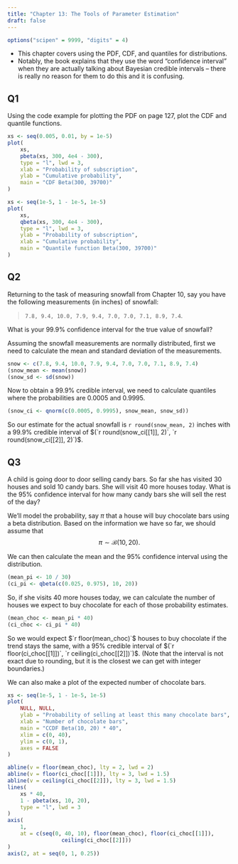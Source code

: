 ```yaml
---
title: "Chapter 13: The Tools of Parameter Estimation"
draft: false
---
```


```r
options("scipen" = 9999, "digits" = 4)
```

* This chapter covers using the PDF, CDF, and quantiles for distributions.
* Notably, the book explains that they use the word "confidence interval" when
they are actually talking about Bayesian credible intervals -- there is really
no reason for them to do this and it is confusing.

## Q1

::: {.callout-note appearance="simple"}

Using the code example for plotting the PDF on page 127, plot the CDF and
quantile functions.

:::

```r
xs <- seq(0.005, 0.01, by = 1e-5)
plot(
	xs,
	pbeta(xs, 300, 4e4 - 300),
	type = "l", lwd = 3,
	xlab = "Probability of subscription",
	ylab = "Cumulative probability",
	main = "CDF Beta(300, 39700)"
)
```

```r
xs <- seq(1e-5, 1 - 1e-5, 1e-5)
plot(
	xs,
	qbeta(xs, 300, 4e4 - 300),
	type = "l", lwd = 3,
	ylab = "Probability of subscription",
	xlab = "Cumulative probability",
	main = "Quantile function Beta(300, 39700)"
)
```

## Q2

::: {.callout-note appearance="simple"}

Returning to the task of measuring snowfall from Chapter 10, say you have the
following measurements (in inches) of snowfall:

> `7.8, 9.4, 10.0, 7.9, 9.4, 7.0, 7.0, 7.1, 8.9, 7.4`.

What is your 99.9% confidence interval for the true value of snowfall?

:::

Assuming the snowfall measurements are normally distributed, first we need
to calculate the mean and standard deviation of the measurements.

```r
snow <- c(7.8, 9.4, 10.0, 7.9, 9.4, 7.0, 7.0, 7.1, 8.9, 7.4)
(snow_mean <- mean(snow))
(snow_sd <- sd(snow))
```

Now to obtain a $99.9\%$ credible interval, we need to calculate quantiles where
the probabilities are $0.0005$ and $0.9995$.

```r
(snow_ci <- qnorm(c(0.0005, 0.9995), snow_mean, snow_sd))
```

So our estimate for the actual snowfall is `r round(snow_mean, 2)` inches with
a $99.9\%$ credible interval of
$(`r round(snow_ci[[1]], 2)`, `r round(snow_ci[[2]], 2)`)$.

## Q3

::: {.callout-note appearance="simple"}

A child is going door to door selling candy bars. So far she has visited 30
houses and sold 10 candy bars. She will visit 40 more houses today. What is the
95% confidence interval for how many candy bars she will sell the rest of the
day?

:::

We'll model the probability, say $\pi$ that a house will buy chocolate bars
using a beta distribution. Based on the information we have so far, we should
assume that
$$\pi \sim \mathcal{B}(10, 20).$$


We can then calculate the mean and the 95% confidence interval using the
distribution.

```r
(mean_pi <- 10 / 30)
(ci_pi <- qbeta(c(0.025, 0.975), 10, 20))
```

So, if she visits 40 more houses today, we can calculate the number of houses
we expect to buy chocolate for each of those probability estimates.

```r
(mean_choc <- mean_pi * 40)
(ci_choc <- ci_pi * 40)
```

So we would expect $`r floor(mean_choc)`$ houses to buy chocolate if the trend
stays the same, with a $95\%$ credible interval of $(`r floor(ci_choc[[1]])`,
`r ceiling(ci_choc[[2]])`)$. (Note that the interval is not exact due to rounding,
but it is the closest we can get with integer boundaries.)

We can also make a plot of the expected number of chocolate bars.

```r
xs <- seq(1e-5, 1 - 1e-5, 1e-5)
plot(
	NULL, NULL,
	ylab = "Probability of selling at least this many chocolate bars",
	xlab = "Number of chocolate bars",
	main = "CCDF Beta(10, 20) * 40",
	xlim = c(0, 40),
	ylim = c(0, 1),
	axes = FALSE
)

abline(v = floor(mean_choc), lty = 2, lwd = 2)
abline(v = floor(ci_choc[[1]]), lty = 3, lwd = 1.5)
abline(v = ceiling(ci_choc[[2]]), lty = 3, lwd = 1.5)
lines(
	xs * 40,
	1 - pbeta(xs, 10, 20),
	type = "l", lwd = 3
)
axis(
	1,
	at = c(seq(0, 40, 10), floor(mean_choc), floor(ci_choc[[1]]),
				 ceiling(ci_choc[[2]]))
)
axis(2, at = seq(0, 1, 0.25))
```


<!-- END OF FILE -->
